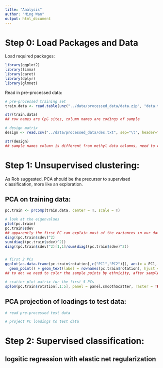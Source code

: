 ```yaml
---
title: "Analysis"
author: "Ming Wan"
output: html_document
---
```


# Step 0: Load Packages and Data
Load required packages:


```r
library(ggplot2)
library(limma)
library(caret)
library(dplyr)
library(glmnet)
```

Read in pre-processed data:

```r
# pre-processed training set
train.data <- read.table(unz("../data/processed_data/data.zip", "data.txt"), header = T, row.names=1)

str(train.data)
## row names are CpG sites, column names are codings of sample

# design matrix
design <- read.csv("../data/processed_data/des.txt", sep="\t", header=TRUE)

str(design)
## sample names column is different from methyl data columns, need to correct 
```

# Step 1: Unsupervised clustering:

As Rob suggested, PCA should be the precursor to supervised classification, more like an exploration.

## PCA on training data:

```r
pc.train <- prcomp(train.data, center = T, scale = T)

# look at the eigenvalues
plot(pc.train)
pc.train$sdev
## apparently the first PC can explain most of the variances in our data
diag((pc.train$sdev)^2)
sum(diag((pc.train$sdev)^2))
diag((pc.train$sdev)^2)[1,1]/sum(diag((pc.train$sdev)^2))


# first 2 PCs
ggplot(as.data.frame(pc.train$rotation[,c("PC1","PC2")]), aes(x = PC1, y = PC2)) + 
  geom_point() + geom_text(label = rownames(pc.train$rotation), hjust = 1, vjust = -0.5)
## to do: we need to color the sample points by ethnicity, after sample names are coerced

# scatter plot matrix for the first 5 PCs
splom(pc.train$rotation[,1:5], panel = panel.smoothScatter, raster = TRUE)

```

## PCA projection of loadings to test data:

```r
# read pre-processed test data

# project PC loadings to test data

```


# Step 2: Supervised classification:


## logsitic regression with elastic net regularization

```r

```


